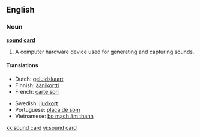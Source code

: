 ==English==

===Noun===
'''[[sound]] [[card]]'''

# A computer hardware device used for generating and capturing sounds.

====Translations====
{{top}}
*Dutch: [[geluidskaart]]
*Finnish: [[äänikortti]]
*French: [[carte son]] {{f}}
{{mid}}
*Swedish: [[ljudkort]]
*Portuguese: [[placa de som]]
*Vietnamese: [[bo mạch âm thanh]]
{{bottom}}

[[kk:sound card]]
[[vi:sound card]]